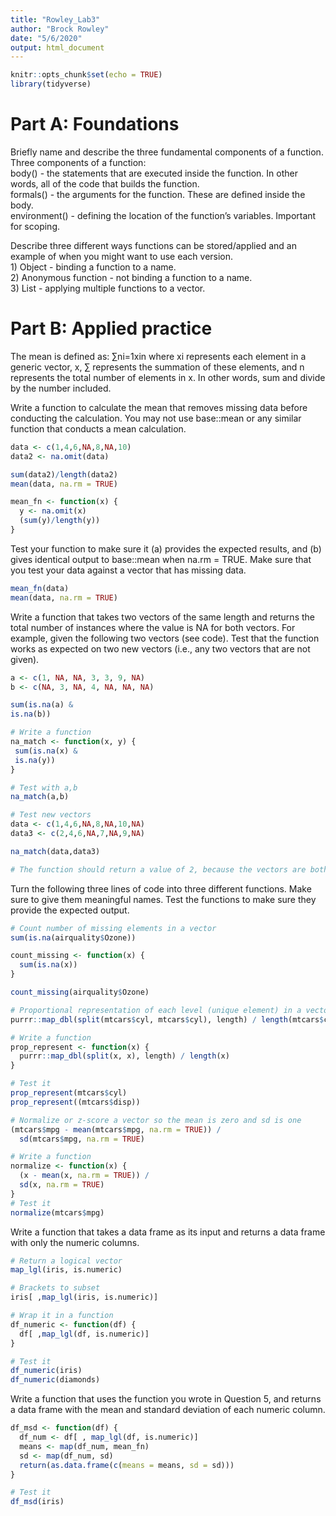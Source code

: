 ```yaml
---
title: "Rowley_Lab3"
author: "Brock Rowley"
date: "5/6/2020"
output: html_document
---
```


```r
knitr::opts_chunk$set(echo = TRUE)
library(tidyverse)
```

# Part A: Foundations
Briefly name and describe the three fundamental components of a function.  
Three components of a function:  
body() - the statements that are executed inside the function. In other words, all of the code that builds the function.  
formals() - the arguments for the function. These are defined inside the body.  
environment() - defining the location of the function's variables. Important for scoping.  

Describe three different ways functions can be stored/applied and an example of when you might want to use each version.  
1) Object - binding a function to a name.  
2) Anonymous function - not binding a function to a name.  
3) List - applying multiple functions to a vector.  

# Part B: Applied practice
The mean is defined as:
∑ni=1xin where xi represents each element in a generic vector, x, ∑ represents the summation of these elements, and n represents the total number of elements in x. In other words, sum and divide by the number included.

Write a function to calculate the mean that removes missing data before conducting the calculation. You may not use base::mean or any similar function that conducts a mean calculation.
```r
data <- c(1,4,6,NA,8,NA,10)
data2 <- na.omit(data)

sum(data2)/length(data2)
mean(data, na.rm = TRUE)

mean_fn <- function(x) {
  y <- na.omit(x)
  (sum(y)/length(y))
}
```

Test your function to make sure it (a) provides the expected results, and (b) gives identical output to base::mean when na.rm = TRUE. Make sure that you test your data against a vector that has missing data.
```r
mean_fn(data)
mean(data, na.rm = TRUE)
```

Write a function that takes two vectors of the same length and returns the total number of instances where the value is NA for both vectors. For example, given the following two vectors (see code). Test that the function works as expected on two new vectors (i.e., any two vectors that are not given).
```r
a <- c(1, NA, NA, 3, 3, 9, NA)
b <- c(NA, 3, NA, 4, NA, NA, NA)

sum(is.na(a) &
is.na(b))

# Write a function
na_match <- function(x, y) {
 sum(is.na(x) &
 is.na(y))
}

# Test with a,b
na_match(a,b)

# Test new vectors
data <- c(1,4,6,NA,8,NA,10,NA)
data3 <- c(2,4,6,NA,7,NA,9,NA) 

na_match(data,data3)

# The function should return a value of 2, because the vectors are both NA at the third and seventh locations.
```

Turn the following three lines of code into three different functions. Make sure to give them meaningful names. Test the functions to make sure they provide the expected output.
```r
# Count number of missing elements in a vector
sum(is.na(airquality$Ozone))

count_missing <- function(x) {
  sum(is.na(x))
}

count_missing(airquality$Ozone)
```

```r
# Proportional representation of each level (unique element) in a vector
purrr::map_dbl(split(mtcars$cyl, mtcars$cyl), length) / length(mtcars$cyl)

# Write a function
prop_represent <- function(x) {
  purrr::map_dbl(split(x, x), length) / length(x)
}

# Test it
prop_represent(mtcars$cyl)
prop_represent((mtcars$disp))
```

```r
# Normalize or z-score a vector so the mean is zero and sd is one
(mtcars$mpg - mean(mtcars$mpg, na.rm = TRUE)) /
  sd(mtcars$mpg, na.rm = TRUE)

# Write a function
normalize <- function(x) {
  (x - mean(x, na.rm = TRUE)) /
  sd(x, na.rm = TRUE)
}
# Test it
normalize(mtcars$mpg)
```

Write a function that takes a data frame as its input and returns a data frame with only the numeric columns.
```r
# Return a logical vector
map_lgl(iris, is.numeric)

# Brackets to subset
iris[ ,map_lgl(iris, is.numeric)]

# Wrap it in a function
df_numeric <- function(df) {
  df[ ,map_lgl(df, is.numeric)]
}

# Test it
df_numeric(iris)
df_numeric(diamonds)
```

Write a function that uses the function you wrote in Question 5, and returns a data frame with the mean and standard deviation of each numeric column.
```r
df_msd <- function(df) {
  df_num <- df[ , map_lgl(df, is.numeric)]
  means <- map(df_num, mean_fn)
  sd <- map(df_num, sd)
  return(as.data.frame(c(means = means, sd = sd)))
}

# Test it
df_msd(iris)
```